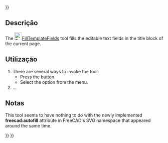 <languages/>
{{UnfinishedDocu{{#translation:}}}}

<div lang="en" dir="ltr" class="mw-content-ltr">
{{Docnav
|[[TechDraw_PageTemplate|PageTemplate]]
|[[TechDraw_RedrawPage|RedrawPage]]
|[[TechDraw_Workbench|TechDraw]]
|IconL=TechDraw_PageTemplate.svg
|IconR=TechDraw_RedrawPage.svg
|IconC=Workbench_TechDraw.svg
}}
</div>


<div lang="en" dir="ltr" class="mw-content-ltr">
{{GuiCommand
|Name=TechDraw FillTemplateFields
|MenuLocation=TechDraw → Page → Update template fields
|Workbenches=[[TechDraw_Workbench|TechDraw]]
|Version=1.0
|SeeAlso=
}}
</div>

<span id="Description"></span>
==Descrição==

<div lang="en" dir="ltr" class="mw-content-ltr">
The [[Image:TechDraw_FillTemplateFields.svg|24px]][[TechDraw_FillTemplateFields|FillTemplateFields]] tool fills the editable text fields in the title block of the current page.
</div> 

<span id="Usage"></span>
==Utilização==

<div lang="en" dir="ltr" class="mw-content-ltr">
# There are several ways to invoke the tool:
#* Press the {{Button|[[Image:TechDraw_FillTemplateFields.svg|16px]] [[TechDraw_FillTemplateFields|Update template fields]]}} button.
#* Select the {{MenuCommand|TechDraw → Page → [[Image:TechDraw_FillTemplateFields.svg|16px]] Update template fields}} option from the menu.
# ...
</div>

<span id="Notes"></span>
==Notas==

<div lang="en" dir="ltr" class="mw-content-ltr">
This tool seems to have nothing to do with the newly implemented '''freecad:autofill''' attribute in FreeCAD's SVG namespace that appeared around the same time.
</div> 

<div lang="en" dir="ltr" class="mw-content-ltr">
{{Docnav
|[[TechDraw_PageTemplate|PageTemplate]]
|[[TechDraw_RedrawPage|RedrawPage]]
|[[TechDraw_Workbench|TechDraw]]
|IconL=TechDraw_PageTemplate.svg
|IconR=TechDraw_RedrawPage.svg
|IconC=Workbench_TechDraw.svg
}}
</div>

{{TechDraw Tools navi{{#translation:}}}}
{{Userdocnavi{{#translation:}}}}
{{clear}}